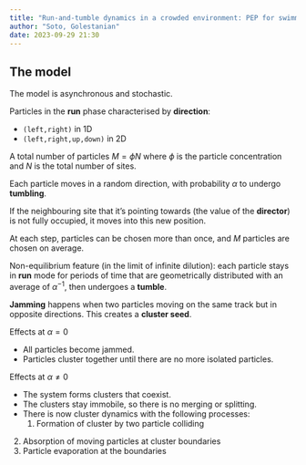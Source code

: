```yaml
---
title: "Run-and-tumble dynamics in a crowded environment: PEP for swimmers"
author: "Soto, Golestanian"
date: 2023-09-29 21:30
---
```


## The model

The model is asynchronous and stochastic.

Particles in the **run** phase characterised by **direction**:

  - `(left,right)` in 1D
  - `(left,right,up,down)` in 2D

A total number of particles $M = \phi N$ where $\phi$ is the particle
concentration and $N$ is the total number of sites.

Each particle moves in a random direction, with probability $\alpha$ to undergo
**tumbling**.

If the neighbouring site that it's pointing towards (the value of the
**director**) is not fully occupied, it moves into this new position.

At each step, particles can be chosen more than once, and $M$ particles are
chosen on average.

Non-equilibrium feature (in the limit of infinite dilution): each particle
stays in **run** mode for periods of time that are geometrically distributed
with an average of $\alpha^{-1}$, then undergoes a **tumble**.

**Jamming** happens when two particles moving on the same track but in opposite
directions. This creates a **cluster seed**.

Effects at $\alpha = 0$

  - All particles become jammed.
  - Particles cluster together until there are no more isolated particles.

Effects at $\alpha \neq 0$

  - The system forms clusters that coexist.
  - The clusters stay immobile, so there is no merging or splitting.
  - There is now cluster dynamics with the following processes:
    1. Formation of cluster by two particle colliding
  2. Absorption of moving particles at cluster boundaries
  3. Particle evaporation at the boundaries
